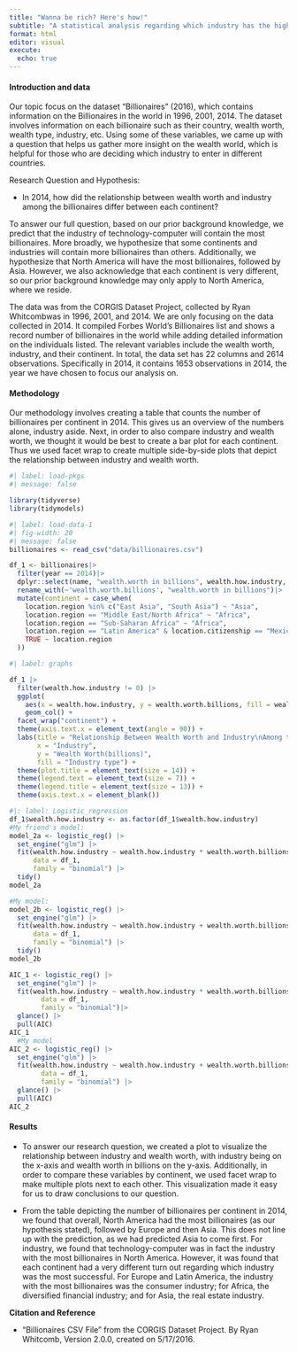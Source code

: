 ```yaml
---
title: "Wanna be rich? Here's how!"
subtitle: "A statistical analysis regarding which industry has the highest number of billionaires based on their continent"
format: html
editor: visual
execute:
  echo: true
---
```


#### Introduction and data

Our topic focus on the dataset "Billionaires" (2016), which contains information on the Billionaires in the world in 1996, 2001, 2014. The dataset involves information on each billionaire such as their country, wealth worth, wealth type, industry, etc. Using some of these variables, we came up with a question that helps us gather more insight on the wealth world, which is helpful for those who are deciding which industry to enter in different countries.

Research Question and Hypothesis:

-   In 2014, how did the relationship between wealth worth and industry among the billionaires differ between each continent?

To answer our full question, based on our prior background knowledge, we predict that the industry of technology-computer will contain the most billionaires. More broadly, we hypothesize that some continents and industries will contain more billionaires than others. Additionally, we hypothesize that North America will have the most billionaires, followed by Asia. However, we also acknowledge that each continent is very different, so our prior background knowledge may only apply to North America, where we reside.

The data was from the CORGIS Dataset Project, collected by Ryan Whitcombwas in 1996, 2001, and 2014. We are only focusing on the data collected in 2014. It compiled Forbes World's Billionaires list and shows a record number of billionaires in the world while adding detailed information on the individuals listed. The relevant variables include the wealth worth, industry, and their continent. In total, the data set has 22 columns and 2614 observations. Specifically in 2014, it contains 1653 observations in 2014, the year we have chosen to focus our analysis on.

#### Methodology

Our methodology involves creating a table that counts the number of billionaires per continent in 2014. This gives us an overview of the numbers alone, industry aside. Next, in order to also compare industry and wealth worth, we thought it would be best to create a bar plot for each continent. Thus we used facet wrap to create multiple side-by-side plots that depict the relationship between industry and wealth worth.

```r
#| label: load-pkgs
#| message: false

library(tidyverse)
library(tidymodels)
```

```r
#| label: load-data-1
#| fig-width: 20
#| message: false
billionaires <- read_csv("data/billionaires.csv")

df_1 <- billionaires|>
  filter(year == 2014)|>
  dplyr::select(name, "wealth.worth in billions", wealth.how.industry, location.region, location.citizenship)|>
  rename_with(~'wealth.worth.billions', "wealth.worth in billions")|>
  mutate(continent = case_when(
    location.region %in% c("East Asia", "South Asia") ~ "Asia",
    location.region == "Middle East/North Africa" ~ "Africa",
    location.region == "Sub-Saharan Africa" ~ "Africa",
    location.region == "Latin America" & location.citizenship == "Mexico" ~ "North America",
    TRUE ~ location.region
  ))
```

```r
#| label: graphs

df_1 |>
  filter(wealth.how.industry != 0) |>
  ggplot(
    aes(x = wealth.how.industry, y = wealth.worth.billions, fill = wealth.how.industry)) +
    geom_col() + 
  facet_wrap("continent") +
  theme(axis.text.x = element_text(angle = 90)) +
  labs(title = "Relationship Between Wealth Worth and Industry\nAmong the Billionaires in each Continent in 2014", 
       x = "Industry", 
       y = "Wealth Worth(billions)",
       fill = "Industry type") +
  theme(plot.title = element_text(size = 14)) +
  theme(legend.text = element_text(size = 7)) +
  theme(legend.title = element_text(size = 13)) +
  theme(axis.text.x = element_blank())

```

```r
#|: label: Logistic_regression
df_1$wealth.how.industry <- as.factor(df_1$wealth.how.industry)
#My friend's model:
model_2a <- logistic_reg() |>
  set_engine("glm") |>
  fit(wealth.how.industry ~ wealth.how.industry * wealth.worth.billions,
      data = df_1,
      family = "binomial") |>
  tidy()
model_2a

#My model:
model_2b <- logistic_reg() |>
  set_engine("glm") |>
  fit(wealth.how.industry ~ wealth.how.industry + wealth.worth.billions,
      data = df_1,
      family = "binomial") |>
  tidy()
model_2b

AIC_1 <- logistic_reg() |>
  set_engine("glm") |>
  fit(wealth.how.industry ~ wealth.how.industry * wealth.worth.billions,
        data = df_1,
        family = "binomial")|>
  glance() |>
  pull(AIC)
AIC_1
  #My model
AIC_2 <- logistic_reg() |>
  set_engine("glm") |>
  fit(wealth.how.industry ~ wealth.how.industry + wealth.worth.billions,
        data = df_1,
        family = "binomial") |>
  glance() |>
  pull(AIC)
AIC_2
```

#### Results

-   To answer our research question, we created a plot to visualize the relationship between industry and wealth worth, with industry being on the x-axis and wealth worth in billions on the y-axis. Additionally, in order to compare these variables by continent, we used facet wrap to make multiple plots next to each other. This visualization made it easy for us to draw conclusions to our question.

-   From the table depicting the number of billionaires per continent in 2014, we found that overall, North America had the most billionaires (as our hypothesis stated), followed by Europe and then Asia. This does not line up with the prediction, as we had predicted Asia to come first. For industry, we found that technology-computer was in fact the industry with the most billionaires in North America. However, it was found that each continent had a very different turn out regarding which industry was the most successful. For Europe and Latin America, the industry with the most billionaires was the consumer industry; for Africa, the diversified financial industry; and for Asia, the real estate industry.

**Citation and Reference**

-   "Billionaires CSV File" from the CORGIS Dataset Project. By Ryan Whitcomb, Version 2.0.0, created on 5/17/2016.
